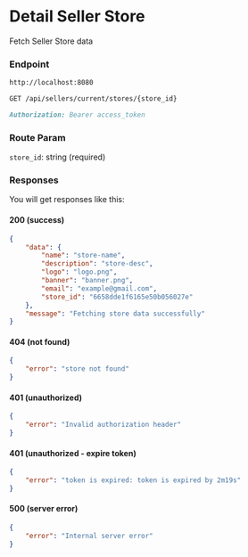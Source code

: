# Detail Seller Store

Fetch Seller Store data

### Endpoint

```md filename="Base URL"
http://localhost:8080
```

```md filename="Method and Endpoint"
GET /api/sellers/current/stores/{store_id}
```

```md filename="Headers"
Authorization: Bearer access_token
```

### Route Param

`store_id`: string (required)

### Responses
You will get responses like this:

#### 200 (success)
```json filename="Response Body"
{
    "data": {
        "name": "store-name",
        "description": "store-desc",
        "logo": "logo.png",
        "banner": "banner.png",
        "email": "example@gmail.com",
        "store_id": "6658dde1f6165e50b056027e"
    },
    "message": "Fetching store data successfully"
}
```

#### 404 (not found)
```json filename="Response Body"
{
    "error": "store not found"
}
```

#### 401 (unauthorized)
```json filename="Response Body"
{
    "error": "Invalid authorization header"
}
```

#### 401 (unauthorized - expire token)
```json filename="Response Body"
{
    "error": "token is expired: token is expired by 2m19s"
}
```

#### 500 (server error)
```json filename="Response Body"
{
    "error": "Internal server error"
}
```